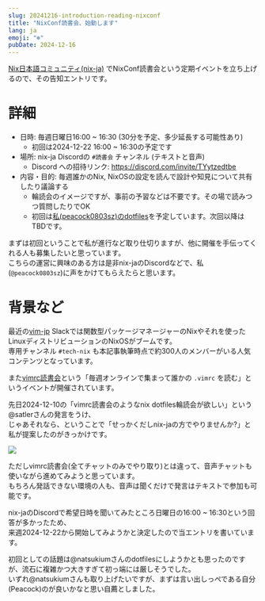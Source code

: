 ```yaml
---
slug: 20241216-introduction-reading-nixconf
title: "NixConf読書会、始動します"
lang: ja
emoji: "❄️"
pubDate: 2024-12-16
---
```


[Nix日本語コミュニティ(nix-ja)](https://github.com/nix-ja) でNixConf読書会という定期イベントを立ち上げるので、その告知エントリです。

# 詳細

- 日時: 毎週日曜日16:00 ~ 16:30 (30分を予定、多少延長する可能性あり)
  - 初回は2024-12-22 16:00 ~ 16:30の予定です
- 場所: nix-ja Discordの `#読書会` チャンネル (テキストと音声)
  - Discord への招待リンク: https://discord.com/invite/TYytzedtbe
- 内容・目的: 毎週誰かのNix, NixOSの設定を読んで設計や知見について共有したり議論する
  - 輪読会のイメージですが、事前の予習などは不要です。その場で読みつつ質問したりでOK
  - 初回は[私(peacock0803sz)のdotfiles](https://github.com/peacock0803sz/dotfiles)を予定しています。次回以降はTBDです。

まずは初回ということで私が進行など取り仕切りますが、他に開催を手伝ってくれる人も募集したいと思っています。  
こちらの運営に興味のある方は是非nix-jaのDiscordなどで、私(`@peacock0803sz`)に声をかけてもらえたらと思います。

# 背景など

最近の[vim-jp](https://vim-jp.org/) Slackでは関数型パッケージマネージャーのNixやそれを使ったLinuxディストリビューションのNixOSがブームです。  
専用チャンネル `#tech-nix` も本記事執筆時点で約300人のメンバーがいる人気コンテンツとなっています。

また[vimrc読書会](https://vim-jp.org/reading-vimrc/)という「毎週オンラインで集まって誰かの `.vimrc` を読む」というイベントが開催されています。

先日2024-12-10の「vimrc読書会のようなnix dotfiles輪読会が欲しい」という@satlerさんの発言をうけ、  
じゃあそれなら、ということで「せっかくだしnix-jaの方でやりませんか?」と私が提案したのがきっかけです。

![](/reading-nixconf.png)

ただしvimrc読書会(全てチャットのみでやり取り)とは違って、音声チャットも使いながら進めてみようと思っています。  
もちろん発話できない環境の人も、音声は聞くだけで発言はテキストで参加も可能です。

nix-jaのDiscordで希望日時を聞いてみたところ日曜日の16:00 ~ 16:30という回答が多かったため、  
来週2024-12-22から開始してみようかと決定したので当エントリを書いています。

初回としての話題は@natsukiumさんのdotfilesにしようかとも思ったのですが、流石に複雑かつ大きすぎて初っ端には厳しそうでした。  
いずれ@natsukiumさんも取り上げたいですが、まずは言い出しっぺである自分(Peacock)のが良いかなと思い自薦としました。

